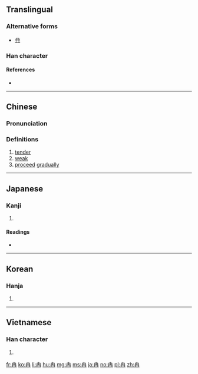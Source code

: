 ==Translingual==

===Alternative forms===
* [[冄]]

===Han character===
{{Han char|rn=13|rad=冂|as=03|sn=5|four=50557|canj=GB|ids=⿻冂土}}

====References====
* {{Han ref|kx=0128.360|dkj=01514|dj=0289.190|hdz=10099.030|uh=5189|ud=20873|bh=A554|bd=42324}}

----

==Chinese==
{{zh-forms}}

===Pronunciation===
{{zh-pron
|m=rǎn
|c=jim5
|mc=y
|oc=y
|ma=
|cat=a,v
}}

===Definitions===
# [[tender]]
# [[weak]]
# [[proceed]] [[gradually]]

----

==Japanese==

===Kanji===
{{ja-kanji|grade=|rs=冂03}}

# {{defn|lang=ja|sort=冂03}}

====Readings====
* {{ja-readings|goon=[[ねん]] (nen)|kanon=[[ぜん]] (zen)|kun=[[よわい]] (yowai)}}

----

==Korean==

===Hanja===
{{ko-hanja|hangeul=[[염]]|rv=yeom|mr=yŏm}}

# {{defn|lang=ko|sort=冂03}}

----

==Vietnamese==

===Han character===
{{vi-hantu|[[nhiễm]], [[nhẹm]], [[nhẻm]], [[nhiệm]]|rs=冂03}}

# {{defn|lang=vi|sort=冂03}}

[[fr:冉]]
[[ko:冉]]
[[li:冉]]
[[hu:冉]]
[[mg:冉]]
[[ms:冉]]
[[ja:冉]]
[[no:冉]]
[[pl:冉]]
[[zh:冉]]